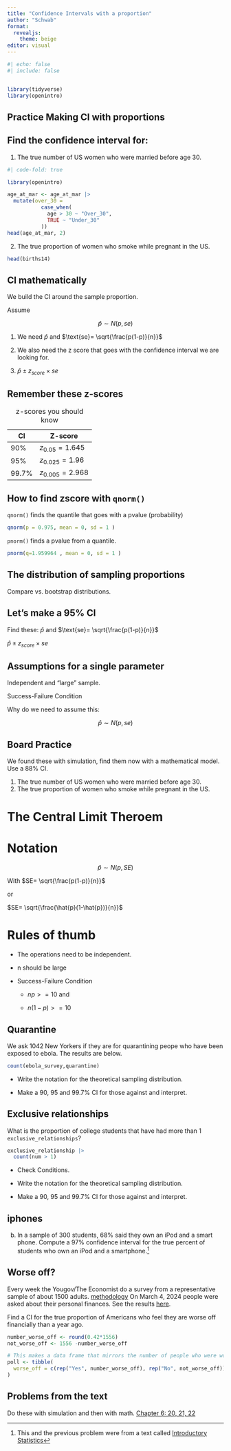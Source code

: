 ```yaml
---
title: "Confidence Intervals with a proportion"
author: "Schwab"
format: 
  revealjs:
    theme: beige
editor: visual
---
```


```r
#| echo: false
#| include: false


library(tidyverse)
library(openintro)
```

## Practice Making CI with proportions

## Find the confidence interval for:

1.  The true number of US women who were married before age 30.

```r
#| code-fold: true

library(openintro)

age_at_mar <- age_at_mar |> 
  mutate(over_30 =
           case_when(
             age > 30 ~ "Over_30",
             TRUE ~ "Under_30"
           ))
head(age_at_mar, 2)

```

2.  The true proportion of women who smoke while pregnant in the US.

```r
head(births14)

```

## CI mathematically

We build the CI around the sample proportion.

Assume

$$
\hat{p} \sim N(p,se)
$$

1.  We need $\hat{p}$ and $\text{se}= \sqrt{\frac{p(1-p)}{n}}$

2.  We also need the z score that goes with the confidence interval we are looking for.

3.  $\hat{p} \pm z_{score} \times se$

## Remember these z-scores

| CI    | Z-score           |
|-------|-------------------|
| 90%   | $z_{0.05}=1.645$  |
| 95%   | $z_{0.025}=1.96$  |
| 99.7% | $z_{0.005}=2.968$ |

: z-scores you should know

## How to find zscore with `qnorm()`

`qnorm()` finds the quantile that goes with a pvalue (probability)

```r
qnorm(p = 0.975, mean = 0, sd = 1 )
```

`pnorm()` finds a pvalue from a quantile.

```r
pnorm(q=1.959964 , mean = 0, sd = 1 )
```

## The distribution of sampling proportions

Compare vs. bootstrap distributions.

## Let's make a 95% CI

Find these: $\hat{p}$ and $\text{se}= \sqrt{\frac{p(1-p)}{n}}$

$\hat{p} \pm z_{score} \times se$

## Assumptions for a single parameter

Independent and "large" sample.

Success-Failure Condition

Why do we need to assume this:

$$
\hat{p} \sim N(p,se)
$$

## Board Practice

We found these with simulation, find them now with a mathematical model. Use a 88% CI.

1.  The true number of US women who were married before age 30.
2.  The true proportion of women who smoke while pregnant in the US.

# The Central Limit Theroem

# Notation

$$ \hat{p} \sim N(p,SE)$$

With $SE= \sqrt{\frac{p(1-p)}{n}}$

or

$SE= \sqrt{\frac{\hat{p}(1-\hat{p})}{n}}$

# Rules of thumb

::: {incremental}
-   The operations need to be independent.

-   n should be large

-   Success-Failure Condition

    -   $np >=10$ and

    -   $n(1-p) >= 10$
:::

## Quarantine

We ask 1042 New Yorkers if they are for quarantining peope who have been exposed to ebola. The results are below.

```r
count(ebola_survey,quarantine)
```

-   Write the notation for the theoretical sampling distribution.

-   Make a 90, 95 and 99.7% CI for those against and interpret.

## Exclusive relationships

What is the proportion of college students that have had more than 1 `exclusive_relationships`?

```r
exclusive_relationship |>
  count(num > 1)

```

-   Check Conditions.

-   Write the notation for the theoretical sampling distribution.

-   Make a 90, 95 and 99.7% CI for those against and interpret.

## iphones

b.  In a sample of 300 students, 68% said they own an iPod and a smart phone. Compute a 97% confidence interval for the true percent of students who own an iPod and a smartphone.[^1]

[^1]: This and the previous problem were from a text called [Introductory Statistics](https://openstax.org/books/introductory-statistics/pages/8-3-a-population-proportion)

## Worse off?

Every week the Yougov/The Economist do a survey from a representative sample of about 1500 adults. [methodology](https://today.yougov.com/about/panel-methodology) On March 4, 2024 people were asked about their personal finances. See the results [here](https://d3nkl3psvxxpe9.cloudfront.net/documents/econTabReport_TYCEeIV.pdf#table.143).

Find a CI for the true proportion of Americans who feel they are worse off financially than a year ago.

```r
number_worse_off <- round(0.42*1556)
not_worse_off <- 1556 -number_worse_off

# This makes a data frame that mirrors the number of people who were worse off or not from the poll. 
poll <- tibble(
  worse_off = c(rep("Yes", number_worse_off), rep("No", not_worse_off))
)
```

## Problems from the text

Do these with simulation and then with math. [Chapter 6: 20, 21, 22](https://today.yougov.com/about/panel-methodology)

